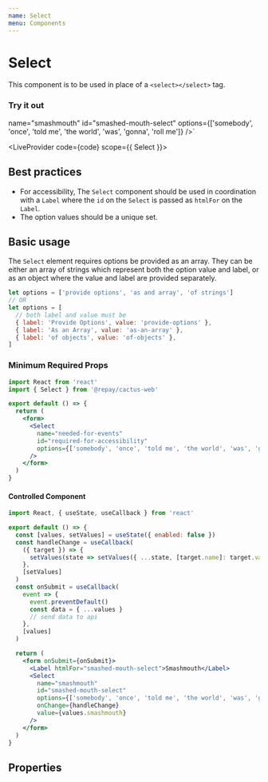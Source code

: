 ```yaml
---
name: Select
menu: Components
---
```



# Select

This component is to be used in place of a `<select></select>` tag.

### Try it out

  name="smashmouth"
  id="smashed-mouth-select"
  options={['somebody', 'once', 'told me', 'the world', 'was', 'gonna', 'roll me']}
/>`

<LiveProvider code={code} scope={{ Select }}>
  <LiveEditor style={livePreviewStyle} />
  <LiveError />
  <LivePreview />
</LiveProvider>

## Best practices

- For accessibility, The `Select` component should be used in coordination with a `Label` where the `id` on the `Select` is passed as `htmlFor` on the `Label`.
- The option values should be a unique set.

## Basic usage

The `Select` element requires options be provided as an array. They can be either an array of strings which represent both the option value and label, or as an object where the value and label are provided separately.

```js
let options = ['provide options', 'as and array', 'of strings']
// OR
let options = [
  // both label and value must be
  { label: 'Provide Options', value: 'provide-options' },
  { label: 'As an Array', value: 'as-an-array' },
  { label: 'of objects', value: 'of-objects' },
]
```

### Minimum Required Props

```jsx
import React from 'react'
import { Select } from '@repay/cactus-web'

export default () => {
  return (
    <form>
      <Select
        name="needed-for-events"
        id="required-for-accessibility"
        options={['somebody', 'once', 'told me', 'the world', 'was', 'gonna', 'roll me']}
      />
    </form>
  )
}
```

#### Controlled Component

```jsx
import React, { useState, useCallback } from 'react'

export default () => {
  const [values, setValues] = useState({ enabled: false })
  const handleChange = useCallback(
    ({ target }) => {
      setValues(state => setValues({ ...state, [target.name]: target.value }))
    },
    [setValues]
  )
  const onSubmit = useCallback(
    event => {
      event.preventDefault()
      const data = { ...values }
      // send data to api
    },
    [values]
  )

  return (
    <form onSubmit={onSubmit}>
      <Label htmlFor="smashed-mouth-select">Smashmouth</Label>
      <Select
        name="smashmouth"
        id="smashed-mouth-select"
        options={['somebody', 'once', 'told me', 'the world', 'was', 'gonna', 'roll me']}
        onChange={handleChange}
        value={values.smashmouth}
      />
    </form>
  )
}
```

## Properties

<PropsTable of={Select} />
